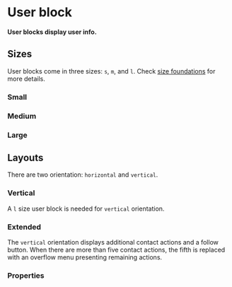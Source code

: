 # User block

**User blocks display user info.**

## Sizes

User blocks come in three sizes: `s`, `m`, and `l`.
Check [size foundations](/product/foundations/size) for more details.

### Small

<DemoBlock orientation="horizontal" demo="size-s" withThemeSwitcher />

### Medium

<DemoBlock orientation="horizontal" demo="size-m" withThemeSwitcher />

### Large

<DemoBlock orientation="horizontal" demo="size-l" withThemeSwitcher />

## Layouts

There are two orientation: `horizontal` and `vertical`.

### Vertical

A `l` size user block is needed for `vertical` orientation.

<DemoBlock orientation="horizontal" demo="vertical" withThemeSwitcher />

### Extended

The `vertical` orientation displays additional contact actions and a follow button.
When there are more than five contact actions, the fifth is replaced with an overflow menu presenting remaining actions.

<DemoBlock orientation="horizontal" demo="extended" withThemeSwitcher />

### Properties

<PropTable component="UserBlock" />

